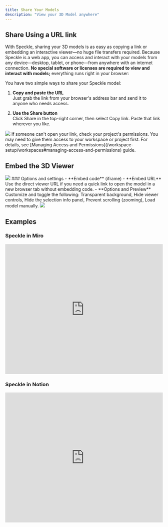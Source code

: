 ```yaml
---
title: Share Your Models
description: "View your 3D Model anywhere"
---
```


## Share Using a URL link
With Speckle, sharing your 3D models is as easy as copying a link or embedding an interactive viewer—no huge file
 transfers required. Because Speckle is a web app, you can access and interact with your models from any device—desktop, 
 tablet, or phone—from anywhere with an internet connection. **No special software or licenses are required to view and 
 interact with models;** everything runs right in your browser:

You have two simple ways to share your Speckle model:

1. **Copy and paste the URL**  
Just grab the link from your browser's address bar and send it to anyone who needs access.

2. **Use the Share button**  
Click Share in the top-right corner, then select Copy link. Paste that link wherever you like.

<Frame caption="Share your model using the URL link">
<img src="/images/3d-viewer/share_url_link.jpg" />
</Frame>

<Warning>
If someone can't open your link, check your project's permissions. You may need to give them access to your workspace or 
project first. For details, see [Managing Access and Permissions](/workspace-setup/workspaces#managing-access-and-permissions) guide.
</Warning>

## Embed the 3D Viewer
<Frame>
<img src="/images/3d-viewer/embed_1.jpg" />
</Frame>
### Options and settings
- **Embed code** (iframe)
- **Embed URL**
Use the direct viewer URL if you need a quick link to open the model in a new browser tab without embedding code.
- **Options and Preview**
Customize and toggle the following: Transparent background, Hide viewer controls, Hide the selection info panel, Prevent scrolling (zooming), Load model manually.

<Frame caption="Embed your model using the iframe code">
<img src="/images/3d-viewer/embed_options.jpg" />
</Frame>


## Examples
### Speckle in Miro
<Frame>
<iframe
  width="100%"
  height="415"
  src="https://player.vimeo.com/video/1087137665"
  title="Speckle in Miro"
  frameborder="0"
  allow="autoplay; fullscreen; picture-in-picture"
  allowfullscreen
></iframe>
</Frame>

### Speckle in Notion
<Frame>
<iframe
  width="100%"
  height="415"
  src="https://player.vimeo.com/video/1087045865"
  title="Speckle in Notion"
  frameborder="0"
  allow="autoplay; fullscreen; picture-in-picture"
  allowfullscreen
></iframe>
</Frame>

